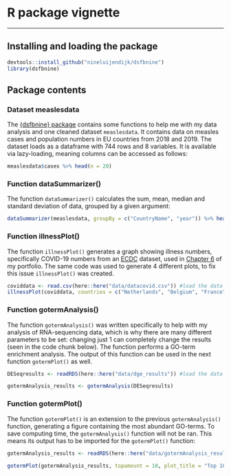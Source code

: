 # R package vignette {#vignette}

----

## Installing and loading the package

```r
devtools::install_github("nineluijendijk/dsfbnine")
library(dsfbnine)
```

## Package contents

### Dataset measlesdata

The [{dsfbnine} package](https://github.com/nineluijendijk/dsfbnine) contains some functions to help me with my data analysis and one cleaned dataset `measlesdata`. It contains data on measles cases and population numbers in EU countries from 2018 and 2019. The dataset loads as a dataframe with 744 rows and 8 variables. It is available via lazy-loading, meaning columns can be accessed as follows:

```r
measlesdata$cases %>% head(n = 20)
```

### Function dataSummarizer()

The function `dataSummarizer()` calculates the sum, mean, median and standard deviation of data, grouped by a given argument:

```r
dataSummarizer(measlesdata, groupBy = c("CountryName", "year")) %>% head(n = 10)
```

### Function illnessPlot()

The function `illnessPlot()` generates a graph showing illness numbers, specifically COVID-19 numbers from an [ECDC](https://www.ecdc.europa.eu/en/covid-19/data) dataset, used in [Chapter 6](https://nineluijendijk.github.io/parameterized.html) of my portfolio. The same code was used to generate 4 different plots, to fix this issue `illnessPlot()` was created.

```r
coviddata <- read.csv(here::here("data/datacovid.csv")) #load the data
illnessPlot(coviddata, countries = c("Netherlands", "Belgium", "France"), years = 2020:2022, parameter = cases)
```

### Function gotermAnalysis()

The function `gotermAnalysis()` was written specifically to help with my analysis of RNA-sequencing data, which is why there are many different parameters to be set: changing just 1 can completely change the results (seen in the code chunk below). The function performs a GO-term enrichment analysis. The output of this function can be used in the next function `gotermPlot()` as well.

```r
DESeqresults <- readRDS(here::here("data/dge_results")) #load the data object of class "DESeqResults"

gotermAnalysis_results <- gotermAnalysis(DESeqresults)
```

### Function gotermPlot()

The function `gotermPlot()` is an extension to the previous `gotermAnalysis()` function, generating a figure containing the most abundant GO-terms. To save computing time, the `gotermAnalysis()` function will not be ran. This means its output has to be imported for the `gotermPlot()` function:

```r
gotermAnalysis_results <- readRDS(here::here("data/gotermAnalysis_results"))

gotermPlot(gotermAnalysis_results, topamount = 10, plot_title = "Top 10 upregulated GO-terms")
```



